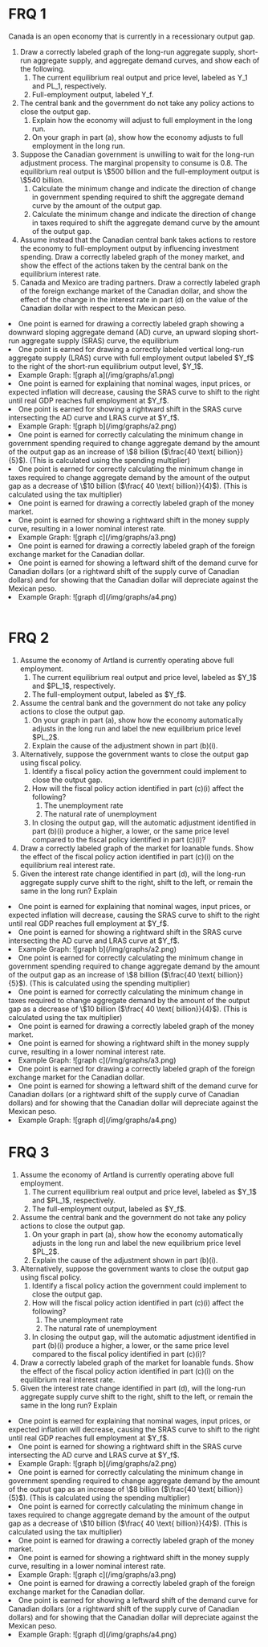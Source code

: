 # FRQ 1

Canada is an open economy that is currently in a recessionary output gap.

<ol className="alpha-list-mdx">
  <li>
    Draw a correctly labeled graph of the long-run aggregate supply, short-run
    aggregate supply, and aggregate demand curves, and show each of the
    following.
    <ol>
      <li>
        The current equilibrium real output and price level, labeled as Y_1 and
        PL_1, respectively.
      </li>
      <li>Full-employment output, labeled Y_f.</li>
    </ol>
  </li>
  <li>
    The central bank and the government do not take any policy actions to close
    the output gap.
    <ol>
      <li>
        Explain how the economy will adjust to full employment in the long run.
      </li>
      <li>
        On your graph in part (a), show how the economy adjusts to full
        employment in the long run.
      </li>
    </ol>
  </li>
  <li>
    Suppose the Canadian government is unwilling to wait for the long-run
    adjustment process. The marginal propensity to consume is 0.8. The
    equilibrium real output is \$500 billion and the full-employment output is
    \$540 billion.
    <ol>
      <li>
        Calculate the minimum change and indicate the direction of change in
        government spending required to shift the aggregate demand curve by the
        amount of the output gap.
      </li>
      <li>
        Calculate the minimum change and indicate the direction of change in
        taxes required to shift the aggregate demand curve by the amount of the
        output gap.
      </li>
    </ol>
  </li>
  <li>
    Assume instead that the Canadian central bank takes actions to restore the
    economy to full-employment output by influencing investment spending. Draw a
    correctly labeled graph of the money market, and show the effect of the
    actions taken by the central bank on the equilibrium interest rate.
  </li>
  <li>
    Canada and Mexico are trading partners. Draw a correctly labeled graph of
    the foreign exchange market of the Canadian dollar, and show the effect of
    the change in the interest rate in part (d) on the value of the Canadian
    dollar with respect to the Mexican peso.
  </li>
</ol>

<FRQ num={1} totalPoints={10}>
  <FRQCheck points={2}>
    <li>
      One point is earned for drawing a correctly labeled graph showing a
      downward sloping aggregate demand (AD) curve, an upward sloping
      short-run aggregate supply (SRAS) curve, the equilibrium
    </li>
    <li>
      One point is earned for drawing a correctly labeled vertical long-run
      aggregate supply (LRAS) curve with full employment output labeled $Y_f$
      to the right of the short-run equilibrium output level, $Y_1$.
    </li>
    <li>Example Graph: ![graph a](/img/graphs/a1.png)</li>
  </FRQCheck>
  <FRQCheck points={2}>
    <li>
      One point is earned for explaining that nominal wages, input prices, or
      expected inflation will decrease, causing the SRAS curve to shift to the
      right until real GDP reaches full employment at $Y_f$.
    </li>
    <li>
      One point is earned for showing a rightward shift in the SRAS curve
      intersecting the AD curve and LRAS curve at $Y_f$.
    </li>
    <li>Example Graph: ![graph b](/img/graphs/a2.png)</li>
  </FRQCheck>
  <FRQCheck points={2}>
    <li>
      One point is earned for correctly calculating the minimum change in government spending required to change aggregate demand by the amount of the output gap as an increase of \$8 billion ($\frac{40 \text{ billion}}{5}$). (This is calculated using the spending multiplier)
    </li>
    <li>
      One point is earned for correctly calculating the minimum change in taxes required to change
aggregate demand by the amount of the output gap as a decrease of \$10 billion ($\frac{ 40 \text{ billion}}{4}$). (This is calculated using the tax multiplier)
    </li>
  </FRQCheck>
  <FRQCheck points={2}>
    <li>
      One point is earned for drawing a correctly labeled graph of the money market.
    </li>
    <li>
      One point is earned for showing a rightward shift in the money supply curve, resulting in a lower nominal interest rate.
    </li>
    <li>Example Graph: ![graph c](/img/graphs/a3.png)</li>
  </FRQCheck>
  <FRQCheck points={2}>
    <li>
      One point is earned for drawing a correctly labeled graph of the foreign exchange market for the
Canadian dollar.
    </li>
    <li>
      One point is earned for showing a leftward shift of the demand curve for Canadian dollars (or a
rightward shift of the supply curve of Canadian dollars) and for showing that the Canadian dollar will depreciate against the Mexican peso.
    </li>
    <li>Example Graph: ![graph d](/img/graphs/a4.png)</li>
  </FRQCheck>
</FRQ>

<br />

# FRQ 2

<ol className="alpha-list-mdx">
  <li>
    Assume the economy of Artland is currently operating above full employment.
    <ol>
      <li>
        The current equilibrium real output and price level, labeled as $Y_1$
        and $PL_1$, respectively.
      </li>
      <li>The full-employment output, labeled as $Y_f$.</li>
    </ol>
  </li>
  <li>
    Assume the central bank and the government do not take any policy actions to
    close the output gap.
    <ol>
      <li>
        On your graph in part (a), show how the economy automatically adjusts in
        the long run and label the new equilibrium price level $PL_2$.
      </li>
      <li>Explain the cause of the adjustment shown in part (b)(i).</li>
    </ol>
  </li>
  <li>
    Alternatively, suppose the government wants to close the output gap using
    fiscal policy.
    <ol>
      <li>
        Identify a fiscal policy action the government could implement to close
        the output gap.
      </li>
      <li>
        How will the fiscal policy action identified in part (c)(i) affect the
        following?
        <ol>
          <li>The unemployment rate</li>
          <li>The natural rate of unemployment</li>
        </ol>
      </li>
      <li>
        In closing the output gap, will the automatic adjustment identified in
        part (b)(i) produce a higher, a lower, or the same price level compared
        to the fiscal policy identified in part (c)(i)?
      </li>
    </ol>
  </li>
  <li>
    Draw a correctly labeled graph of the market for loanable funds. Show the
    effect of the fiscal policy action identified in part (c)(i) on the
    equilibrium real interest rate.
  </li>
  <li>
    Given the interest rate change identified in part (d), will the long-run
    aggregate supply curve shift to the right, shift to the left, or remain the
    same in the long run? Explain
  </li>
</ol>

<FRQ num={2} totalPoints={8}>
  <FRQCheck points={2}>
    <li>
      One point is earned for explaining that nominal wages, input prices, or
      expected inflation will decrease, causing the SRAS curve to shift to the
      right until real GDP reaches full employment at $Y_f$.
    </li>
    <li>
      One point is earned for showing a rightward shift in the SRAS curve
      intersecting the AD curve and LRAS curve at $Y_f$.
    </li>
    <li>Example Graph: ![graph b](/img/graphs/a2.png)</li>
  </FRQCheck>
  <FRQCheck points={2}>
    <li>
      One point is earned for correctly calculating the minimum change in government spending required to change aggregate demand by the amount of the output gap as an increase of \$8 billion ($\frac{40 \text{ billion}}{5}$). (This is calculated using the spending multiplier)
    </li>
    <li>
      One point is earned for correctly calculating the minimum change in taxes required to change
aggregate demand by the amount of the output gap as a decrease of \$10 billion ($\frac{ 40 \text{ billion}}{4}$). (This is calculated using the tax multiplier)
    </li>
  </FRQCheck>
  <FRQCheck points={2}>
    <li>
      One point is earned for drawing a correctly labeled graph of the money market.
    </li>
    <li>
      One point is earned for showing a rightward shift in the money supply curve, resulting in a lower nominal interest rate.
    </li>
    <li>Example Graph: ![graph c](/img/graphs/a3.png)</li>
  </FRQCheck>
  <FRQCheck points={2}>
    <li>
      One point is earned for drawing a correctly labeled graph of the foreign exchange market for the
Canadian dollar.
    </li>
    <li>
      One point is earned for showing a leftward shift of the demand curve for Canadian dollars (or a
rightward shift of the supply curve of Canadian dollars) and for showing that the Canadian dollar will depreciate against the Mexican peso.
    </li>
    <li>Example Graph: ![graph d](/img/graphs/a4.png)</li>
  </FRQCheck>
</FRQ>


# FRQ 3

<ol className="alpha-list-mdx">
  <li>
    Assume the economy of Artland is currently operating above full employment.
    <ol>
      <li>
        The current equilibrium real output and price level, labeled as $Y_1$
        and $PL_1$, respectively.
      </li>
      <li>The full-employment output, labeled as $Y_f$.</li>
    </ol>
  </li>
  <li>
    Assume the central bank and the government do not take any policy actions to
    close the output gap.
    <ol>
      <li>
        On your graph in part (a), show how the economy automatically adjusts in
        the long run and label the new equilibrium price level $PL_2$.
      </li>
      <li>Explain the cause of the adjustment shown in part (b)(i).</li>
    </ol>
  </li>
  <li>
    Alternatively, suppose the government wants to close the output gap using
    fiscal policy.
    <ol>
      <li>
        Identify a fiscal policy action the government could implement to close
        the output gap.
      </li>
      <li>
        How will the fiscal policy action identified in part (c)(i) affect the
        following?
        <ol>
          <li>The unemployment rate</li>
          <li>The natural rate of unemployment</li>
        </ol>
      </li>
      <li>
        In closing the output gap, will the automatic adjustment identified in
        part (b)(i) produce a higher, a lower, or the same price level compared
        to the fiscal policy identified in part (c)(i)?
      </li>
    </ol>
  </li>
  <li>
    Draw a correctly labeled graph of the market for loanable funds. Show the
    effect of the fiscal policy action identified in part (c)(i) on the
    equilibrium real interest rate.
  </li>
  <li>
    Given the interest rate change identified in part (d), will the long-run
    aggregate supply curve shift to the right, shift to the left, or remain the
    same in the long run? Explain
  </li>
</ol>

<FRQ num={3} totalPoints={8}>
  <FRQCheck points={2}>
    <li>
      One point is earned for explaining that nominal wages, input prices, or
      expected inflation will decrease, causing the SRAS curve to shift to the
      right until real GDP reaches full employment at $Y_f$.
    </li>
    <li>
      One point is earned for showing a rightward shift in the SRAS curve
      intersecting the AD curve and LRAS curve at $Y_f$.
    </li>
    <li>Example Graph: ![graph b](/img/graphs/a2.png)</li>
  </FRQCheck>
  <FRQCheck points={2}>
    <li>
      One point is earned for correctly calculating the minimum change in government spending required to change aggregate demand by the amount of the output gap as an increase of \$8 billion ($\frac{40 \text{ billion}}{5}$). (This is calculated using the spending multiplier)
    </li>
    <li>
      One point is earned for correctly calculating the minimum change in taxes required to change
aggregate demand by the amount of the output gap as a decrease of \$10 billion ($\frac{ 40 \text{ billion}}{4}$). (This is calculated using the tax multiplier)
    </li>
  </FRQCheck>
  <FRQCheck points={2}>
    <li>
      One point is earned for drawing a correctly labeled graph of the money market.
    </li>
    <li>
      One point is earned for showing a rightward shift in the money supply curve, resulting in a lower nominal interest rate.
    </li>
    <li>Example Graph: ![graph c](/img/graphs/a3.png)</li>
  </FRQCheck>
  <FRQCheck points={2}>
    <li>
      One point is earned for drawing a correctly labeled graph of the foreign exchange market for the
Canadian dollar.
    </li>
    <li>
      One point is earned for showing a leftward shift of the demand curve for Canadian dollars (or a
rightward shift of the supply curve of Canadian dollars) and for showing that the Canadian dollar will depreciate against the Mexican peso.
    </li>
    <li>Example Graph: ![graph d](/img/graphs/a4.png)</li>
  </FRQCheck>
</FRQ>